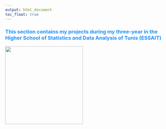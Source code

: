 ```yaml
---
output: html_document
toc_float: true
---
```


<style> 
  #header { 
    color: red;
    text-align: center;
  }

  h3 {
    color: DodgerBlue;
    Font-Weight: Bold;
  }
  .section h3 {
    padding-top: 56px;
    margin-top: -56px;
    font-weight: 600;
}
</style>


<link rel="stylesheet" href="styles.css" type="text/css">


### This section contains my projects during my three-year in the Higher School of Statistics and Data Analysis of Tunis (ESSAIT) 

![](https://github.com/AhmedSaad95/ahmedsaad95.github.io/blob/master/Projects/image/img.png){width=250px}
